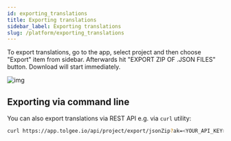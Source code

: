 ```yaml
---
id: exporting_translations
title: Exporting translations
sidebar_label: Exporting translations
slug: /platform/exporting_translations
---
```


To export translations, go to the app, select project and then choose "Export" item from sidebar.
Afterwards hit "EXPORT ZIP OF .JSON FILES" button. Download will start immediately.

![img](../../static/img/docs/platform/project_menu_export.png)

## Exporting via command line

You can also export translations via REST API e.g. via `curl` utility:

```bash
curl https://app.tolgee.io/api/project/export/jsonZip?ak=<YOUR_API_KEY> --output data.zip
```
